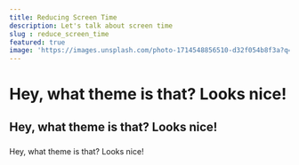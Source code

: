 ```yaml
---
title: Reducing Screen Time
description: Let's talk about screen time
slug : reduce_screen_time
featured: true
image: 'https://images.unsplash.com/photo-1714548856510-d32f054b8f3a?q=80&w=1932&auto=format&fit=crop&ixlib=rb-4.0.3&ixid=M3wxMjA3fDB8MHxwaG90by1wYWdlfHx8fGVufDB8fHx8fA%3D%3D'
---
```




# Hey, what theme is that? Looks nice!
## Hey, what theme is that? Looks nice!
###
 Hey, what theme is that? Looks nice!
